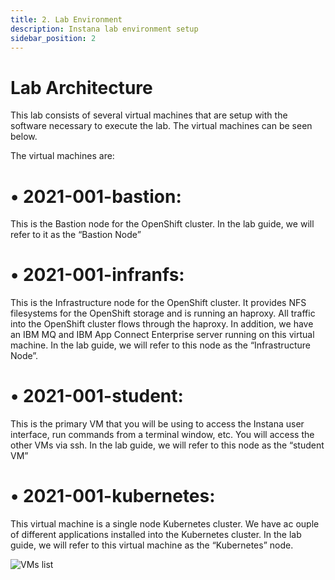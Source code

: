 ```yaml
---
title: 2. Lab Environment
description: Instana lab environment setup
sidebar_position: 2
---
```


# Lab Architecture
This lab consists of several virtual machines that are setup with the software necessary to execute the lab. The virtual machines can be seen below. 

The virtual machines are:
# • 2021-001-bastion: 
This is the Bastion node for the OpenShift cluster. In the lab guide, we will refer to it as the “Bastion Node”

# • 2021-001-infranfs: 
This is the Infrastructure node for the OpenShift cluster. It provides NFS filesystems for the OpenShift storage and is running an haproxy. 
All traffic into the OpenShift cluster flows through the haproxy. In addition, we have an IBM MQ and IBM App Connect Enterprise server running on this virtual machine. In the lab guide, we will refer to this node as the “Infrastructure Node”.

# • 2021-001-student:
 This is the primary VM that you will be using to access the Instana user interface, run commands from a terminal window, etc. You will
 access the other VMs via ssh. In the lab guide, we will refer to this node as the “student VM”

# • 2021-001-kubernetes: 
This virtual machine is a single node Kubernetes cluster. We have ac ouple of different applications installed into the Kubernetes cluster. 
In the lab guide, we will refer to this virtual machine as the “Kubernetes” node.

![VMs list](images/VMs_list.png)

